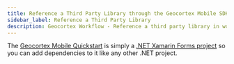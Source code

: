 ```yaml
---
title: Reference a Third Party Library through the Geocortex Mobile SDK
sidebar_label: Reference a Third Party Library
description: Geocortex Workflow - Reference a third party library in workflow for Geocortex Mobile
---
```



The [Geocortex Mobile Quickstart](../mobile/sdk-overview.mdx) is simply a [.NET Xamarin Forms project](https://docs.microsoft.com/en-us/xamarin/get-started/Quickstarts/deepdive?pivots=windows) so you can add dependencies to it like any other .NET project.

<UseCaseContainer>
    <UseCaseCard
        title="Geocortex Mobile SDK Quickstart"
        description="Check out the Geocortex Mobile SDK Quickstart"
        link="../mobile/quick-start"
    />
</UseCaseContainer>

